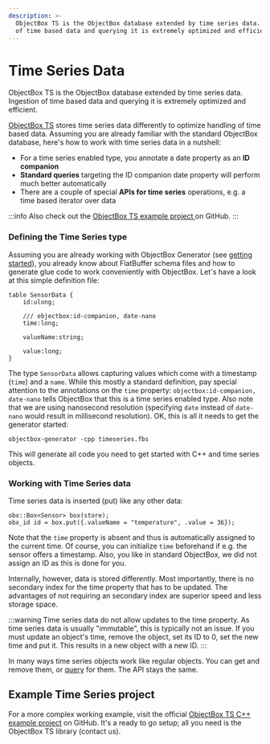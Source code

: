 ```yaml
---
description: >-
  ObjectBox TS is the ObjectBox database extended by time series data. Ingestion
  of time based data and querying it is extremely optimized and efficient.
---
```





# Time Series Data

ObjectBox TS is the ObjectBox database extended by time series data. Ingestion of time based data and querying it is extremely optimized and efficient.


[ObjectBox TS](https://objectbox.io/time-series-database/) stores time series data differently to optimize handling of time based data. Assuming you are already familiar with the standard ObjectBox database, here's how to work with time series data in a nutshell:

* For a time series enabled type, you annotate a date property as an **ID companion**
* **Standard queries** targeting the ID companion date property will perform much better automatically
* There are a couple of special **APIs for time series** operations, e.g. a time based iterator over data

:::info
Also check out the [ObjectBox TS example project ](https://github.com/objectbox/objectbox-ts-demo)on GitHub.
:::

### Defining the Time Series type

Assuming you are already working with ObjectBox Generator (see [getting started](getting-started)), you already know about FlatBuffer schema files and how to generate glue code to work conveniently with ObjectBox. Let's have a look at this simple definition file:

```fbs title="timeseries.fbs"
table SensorData {
    id:ulong;

    /// objectbox:id-companion, date-nano
    time:long;

    valueName:string;
    
    value:long;
}
```

The type `SensorData` allows capturing values which come with a timestamp (`time`) and a `name`. While this mostly a standard definition, pay special attention to the annotations on the `time` property: `objectbox:id-companion, date-nano` tells ObjectBox that this is a time series enabled type. Also note that we are using nanosecond resolution (specifying `date` instead of `date-nano` would result in millisecond resolution). OK, this is all it needs to get the generator started:

```
objectbox-generator -cpp timeseries.fbs
```

This will generate all code you need to get started with C++ and time series objects.

### Working with Time Series data

Time series data is inserted (put) like any other data:

```
obx::Box<Sensor> box(store);
obx_id id = box.put({.valueName = "temperature", .value = 36});
```

Note that the `time` property is absent and thus is automatically assigned to the current time. Of course, you can initialize `time` beforehand if e.g. the sensor offers a timestamp. Also, you like in standard ObjectBox, we did not assign an ID as this is done for you.

Internally, however, data is stored differently. Most importantly, there is no secondary index for the time property that has to be updated. The advantages of not requiring an secondary index are superior speed and less storage space.

:::warning
Time series data do not allow updates to the time property. As time series data is usually "immutable", this is typically not an issue. If you must update an object's time, remove the object, set its ID to 0, set the new time and put it. This results in a new object with a new ID.
:::

In many ways time series objects work like regular objects. You can get and remove them, or [query](queries) for them. The API stays the same.

## Example Time Series project

For a more complex working example, visit the official [ObjectBox TS C++ example project](https://github.com/objectbox/objectbox-ts-demo) on GitHub. It's a ready to go setup; all you need is the ObjectBox TS library (contact us).